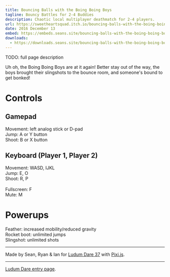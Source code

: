 ```yaml
---
title: Bouncing Balls with the Boing Boing Boys
tagline: Bouncy Battles for 2-4 Buddies
description: Chaotic local multiplayer deathmatch for 2-4 players.
url: https://sweetheartsquad.itch.io/bouncing-balls-with-the-boing-boing-boys
date: 2016 December 13
embed: https://embeds.seans.site/bouncing-balls-with-the-boing-boing-boys/?click
downloads:
  - https://downloads.seans.site/bouncing-balls-with-the-boing-boing-boys/
---
```


TODO: full page description


Uh oh, the Boing Boing Boys are at it again! Better stay out of the way, the boys brought their slingshots to the bounce room, and someone's bound to get bonked!

# Controls

## Gamepad

Movement: left analog stick or D-pad
<br/>
Jump: A or Y button
<br/>
Shoot: B or X button

## Keyboard (Player 1, Player 2)

Movement: WASD, IJKL
<br/>
Jump: E, O
<br/>
Shoot: R, P
<br/>
<br/>
Fullscreen: F
<br/>
Mute: M

# Powerups

Feather: increased mobility/reduced gravity<br/>
Rocket boot: unlimited jumps<br/>
Slingshot: unlimited shots

---

Made by Sean, Ryan & Ian for [Ludum Dare 37](https://ldjam.com/) with [Pixi.js](http://www.pixijs.com/).

---

[Ludum Dare entry page](http://ludumdare.com/compo/ludum-dare-37/?action=preview&uid=50235).
